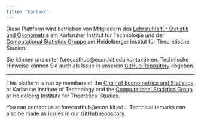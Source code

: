 ```yaml
---
title: "Kontakt"
---
```


Diese Plattform wird betrieben von Mitgliedern des [Lehrstuhls für Statistik und Ökonometrie](https://statistik.econ.kit.edu/index.php){target="_blank"} am Karlsruher Institut für Technologie und der [Computational Statistics Gruppe](https://www.h-its.org/de/forschung/cst/){target="_blank"} am Heidelberger Institut für Theoretische Studien.

Sie können uns unter forecasthub@econ.kit.edu kontaktieren. Technische Hinweise können Sie auch als Issue in unserem [GitHub Repository](https://github.com/KITmetricslab/hospitalization-nowcast-hub/){target="_blank"} abgeben.

---

This platform is run by members of the [Chair of Econometrics and Statistics](https://statistik.econ.kit.edu/english/index.php){target="_blank"} at Karlsruhe Institute of Technology and the [Computational Statistics Group](https://www.h-its.org/research/cst/){target="_blank"} at Heidelberg Institute for Theoretical Studies.

You can contact us at forecasthub@econ.kit.edu. Technical remarks can also be made as issues in our [GitHub repository](https://github.com/KITmetricslab/hospitalization-nowcast-hub/){target="_blank"}.